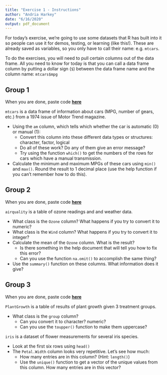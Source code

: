 ```yaml
---
title: "Exercise 1 - Instructions"
author: "Andria Harkey"
date: "6/16/2020"
output: pdf_document
---
```


For today’s exercise, we’re going to use some datasets that R has built into it so people can use it for demos, testing, or learning (like this!). These are already saved as variables, so you only have to call their name: e.g. `mtcars`.

To do the exercises, you will need to pull certain columns out of the data frame. All you need to know for today is that you can call a data frame column by putting a dollar sign (`$`) between the data frame name and the column name: `mtcars$mpg`

## Group 1

When you are done, paste code [**here**](http://collabedit.com/cyjju)

`mtcars`  is a data frame of information about cars (MPG, number of gears, etc.) from a 1974 issue of Motor Trend magazine.

* Using the `am` column, which tells which whether the car is automatic (0) or manual (1):
  + Convert this column into these different data types or structures: character, factor, logical
  + Do all of these work? Do any of them give an error message?
  + Try using the function `which()` to get the numbers of the rows for cars which have a manual transmission.
* Calculate the minimum and maximum MPGs of these cars using `min()` and `max()`. Round the result to 1 decimal place (use the help function if you can’t remember how to do this).

## Group 2

When you are done, paste code [**here**](http://collabedit.com/h92un)

`airquality` is a table of ozone readings and and weather data.

* What class is the `Ozone` column? What happens if you try to convert it to numeric?
* What class is the `Wind` column? What happens if you try to convert it to integer?
* Calculate the mean of the `Ozone` column. What is the result?
  + Is there something in the help document that will tell you how to fix this error?
  + Can you use the function `na.omit()` to accomplish the same thing?
* Use the `summary()` function on these columns. What information does it give?  

## Group 3

When you are done, paste code [**here**](http://collabedit.com/r7p4d)

`PlantGrowth` is a table of results of plant growth given 3 treatment groups.

* What class is the `group` column?
  + Can you convert it to character? numeric?
  + Can you use the `toupper()` function to make them uppercase?

`iris` is a dataset of flower measurements for several iris species.

* Look at the first six rows using `head()`
* The `Petal.Width` column looks very repetitive. Let's see how much:
  + How many entries are in this column? (Hint: `length()`)
  + Use the `unique()` function to get a vector of the unique values from this column. How many entries are in this vector?

